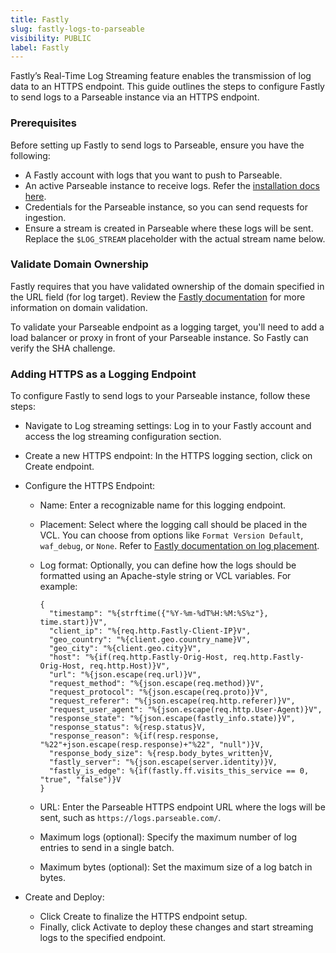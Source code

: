 ```yaml
---
title: Fastly
slug: fastly-logs-to-parseable
visibility: PUBLIC
label: Fastly
---
```


<head>
<title>Ingest Fastly logs to Parseable | Parseable</title>
<meta charSet="utf-8" />
<meta name="twitter:card" content="summary" />
</head>

Fastly’s Real-Time Log Streaming feature enables the transmission of log data to an HTTPS endpoint. This guide outlines the steps to configure Fastly to send logs to a Parseable instance via an HTTPS endpoint.

### Prerequisites

Before setting up Fastly to send logs to Parseable, ensure you have the following:

- A Fastly account with logs that you want to push to Parseable.
- An active Parseable instance to receive logs. Refer the [installation docs here](https://www.parseable.com/docs/installation).
- Credentials for the Parseable instance, so you can send requests for ingestion.
- Ensure a stream is created in Parseable where these logs will be sent. Replace the `$LOG_STREAM` placeholder with the actual stream name below.

### Validate Domain Ownership

Fastly requires that you have validated ownership of the domain specified in the URL field (for log target). Review the [Fastly documentation](https://docs.fastly.com/en/guides/log-streaming-https#prerequisites) for more information on domain validation.

To validate your Parseable endpoint as a logging target, you'll need to add a load balancer or proxy in front of your Parseable instance. So Fastly can verify the SHA challenge.

### Adding HTTPS as a Logging Endpoint

To configure Fastly to send logs to your Parseable instance, follow these steps:

- Navigate to Log streaming settings: Log in to your Fastly account and access the log streaming configuration section.

- Create a new HTTPS endpoint: In the HTTPS logging section, click on Create endpoint.
   
- Configure the HTTPS Endpoint:
   - Name: Enter a recognizable name for this logging endpoint.
   - Placement: Select where the logging call should be placed in the VCL. You can choose from options like `Format Version Default`, `waf_debug`, or `None`. Refer to [Fastly documentation on log placement](https://docs.fastly.com/en/guides/changing-log-placement).
   - Log format: Optionally, you can define how the logs should be formatted using an Apache-style string or VCL variables. For example:
   
     ```plaintext
     {
       "timestamp": "%{strftime({"%Y-%m-%dT%H:%M:%S%z"}, time.start)}V",
       "client_ip": "%{req.http.Fastly-Client-IP}V",
       "geo_country": "%{client.geo.country_name}V",
       "geo_city": "%{client.geo.city}V",
       "host": "%{if(req.http.Fastly-Orig-Host, req.http.Fastly-Orig-Host, req.http.Host)}V",
       "url": "%{json.escape(req.url)}V",
       "request_method": "%{json.escape(req.method)}V",
       "request_protocol": "%{json.escape(req.proto)}V",
       "request_referer": "%{json.escape(req.http.referer)}V",
       "request_user_agent": "%{json.escape(req.http.User-Agent)}V",
       "response_state": "%{json.escape(fastly_info.state)}V",
       "response_status": %{resp.status}V,
       "response_reason": %{if(resp.response, "%22"+json.escape(resp.response)+"%22", "null")}V,
       "response_body_size": %{resp.body_bytes_written}V,
       "fastly_server": "%{json.escape(server.identity)}V,
       "fastly_is_edge": %{if(fastly.ff.visits_this_service == 0, "true", "false")}V
     }
     ```
   
   - URL: Enter the Parseable HTTPS endpoint URL where the logs will be sent, such as `https://logs.parseable.com/`.
   - Maximum logs (optional): Specify the maximum number of log entries to send in a single batch.
   - Maximum bytes (optional): Set the maximum size of a log batch in bytes.

- Create and Deploy:
   - Click Create to finalize the HTTPS endpoint setup.
   - Finally, click Activate to deploy these changes and start streaming logs to the specified endpoint.
